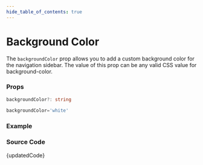 ```yaml
---
hide_table_of_contents: true
---
```



# Background Color


The `backgroundColor` prop allows you to add a custom background color for the navigation sidebar. The value of this prop can be any valid CSS value for background-color.

### Props

```ts noCopy
backgroundColor?: string
```

```ts noCopy title='Default Value'
backgroundColor='white'
```

### Example

<BrowserWindow url='/vertical-menu/vertical-nav/background-color'>
  <Provider>
    <BackgroundColor />
  </Provider>
</BrowserWindow>

### Source Code

<TsToJsCodeSnippet>{updatedCode}</TsToJsCodeSnippet>
